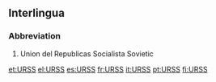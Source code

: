 ==Interlingua==

===Abbreviation===
{{infl|ia|abbreviation}}

# Union del Republicas Socialista Sovietic

[[et:URSS]]
[[el:URSS]]
[[es:URSS]]
[[fr:URSS]]
[[it:URSS]]
[[pt:URSS]]
[[fi:URSS]]